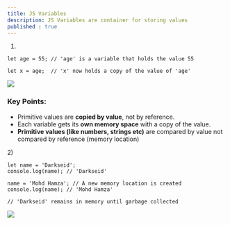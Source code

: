 ```yaml
---
title: JS Variables
description: JS Variables are container for storing values
published : true
---
```


1)

    let age = 55; // 'age' is a variable that holds the value 55
    
    let x = age;  // 'x' now holds a copy of the value of 'age'
    

![](https://res.cloudinary.com/dkkifg17t/image/upload/v1736610228/Documentarium/JavaScript/k7mldsnxzqryijymaiax.jpg)

### Key Points:

*   Primitive values are **copied by value**, not by reference.
*   Each variable gets its **own memory space** with a copy of the value.
*   **Primitive values (like numbers, strings etc)** are compared by value not compared by reference (memory location)

2)  

    let name = 'Darkseid';
    console.log(name); // 'Darkseid'
    
    name = 'Mohd Hamza'; // A new memory location is created
    console.log(name); // 'Mohd Hamza'
    
    // 'Darkseid' remains in memory until garbage collected
    

![](https://res.cloudinary.com/dkkifg17t/image/upload/v1736613091/Documentarium/JavaScript/oz8a8kfqsy996on0bb8x.jpg)